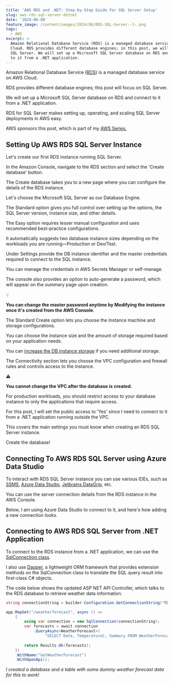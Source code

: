 ```yaml
---
title: 'AWS RDS and .NET: Step-by-Step Guide for SQL Server Setup'
slug: aws-rds-sql-server-dotnet
date: '2024-08-08'
feature_image: /content/images/2024/08/RDS-SQL-Server--1-.png
tags:
  - AWS
excerpt: >-
  Amazon Relational Database Service (RDS) is a managed database service on AWS
  Cloud. RDS provides different database engines; in this post, we will focus on
  SQL Server. We will set up a Microsoft SQL Server database on RDS and connect
  to it from a .NET application.
---
```

Amazon Relational Database Service ([RDS](https://aws.amazon.com/rds/)) is a managed database service on AWS Cloud.

RDS provides different database engines; this post will focus on SQL Server.

We will set up a Microsoft SQL Server database on RDS and connect to it from a .NET application.

<EmbedCard src="https://www.youtube.com/embed/GDPenK6EJco?feature=oembed" title="AWS RDS For SQL Server | Amazon | SQL For Developers" />

RDS for SQL Server makes setting up, operating, and scaling SQL Server deployments in AWS easy.

AWS sponsors this post, which is part of my [AWS Series.](/blog/tag/aws/)

## Setting Up AWS RDS SQL Server Instance

Let's create our first RDS instance running SQL Server.

In the Amazon Console, navigate to the RDS section and select the 'Create database' button.

<ImageCard src="/content/images/2024/08/image.png" alt="Create a database from AWS Console under the RDS" caption="Create a database from AWS Console under the RDS" />

The Create database takes you to a new page where you can configure the details of the RDS instance.

Let's choose the Microsoft SQL Server as our Database Engine.

<ImageCard src="/content/images/2024/08/image-2.png" alt="" />

The Standard option gives you full control over setting up the options, the SQL Server version, instance size, and other details.

The Easy option requires lesser manual configuration and uses recommended best-practice configurations.

It automatically suggests two database instance sizes depending on the workloads you are running—Production or Dev/Test.

<ImageCard src="/content/images/2024/08/image-3.png" alt="" />

Under Settings provide the DB instance identifier and the master credentials required to connect to the SQL instance.

<ImageCard src="/content/images/2024/08/image-4.png" alt="AWS RDS SQL Server Settings and master credentials." caption="AWS RDS SQL Server Settings and master credentials." />

You can manage the credentials in AWS Secrets Manager or self-manage.

The console also provides an option to auto-generate a password, which will appear on the summary page upon creation.

💡

__You can change the master password anytime by Modifying the instance once it's created from the AWS Console.__

The Standard Create option lets you choose the Instance machine and storage configurations.

<ImageCard src="/content/images/2024/08/image-5.png" alt="" />

You can choose the instance size and the amount of storage required based on your application needs.

You can [increase the DB instance storage](https://docs.aws.amazon.com/AmazonRDS/latest/UserGuide/USER_PIOPS.StorageTypes.html#USER_PIOPS.ModifyingExisting) if you need additional storage.

The Connectivity section lets you choose the VPC configuration and firewall rules and controls access to the instance.

<ImageCard src="/content/images/2024/08/image-6.png" alt="" />

⚠️

__You cannot change the VPC after the database is created.__

For production workloads, you should restrict access to your database instance to only the applications that require access.

For this post, I will set the public access to 'Yes' since I need to connect to it from a .NET application running outside the VPC.

<ImageCard src="/content/images/2024/08/image-7.png" alt="Public access to RDS SQL Server instance assigns a public IP address to the database." caption="Public access to RDS SQL Server instance assigns a public IP address to the database." />

This covers the main settings you must know when creating an RDS SQL Server instance.

Create the database!

<ImageCard src="/content/images/2024/08/image-8.png" alt="RDS SQL Server database" caption="RDS SQL Server database" />

## Connecting To AWS RDS SQL Server using Azure Data Studio

To interact with RDS SQL Server instance you can use various IDEs, such as [SSMS](https://learn.microsoft.com/en-us/sql/ssms/download-sql-server-management-studio-ssms?view=sql-server-ver16), [Azure Data Studio](https://azure.microsoft.com/en-au/products/data-studio), [Jetbrains DataGrip](https://www.jetbrains.com/datagrip/), etc.

You can use the server connection details from the RDS instance in the AWS Console.

<ImageCard src="/content/images/2024/08/image-10-1.png" alt="RDS SQL Server Instance details in AWS Console." caption="RDS SQL Server Instance details in AWS Console." />

Below, I am using Azure Data Studio to connect to it, and here's how adding a new connection looks.

<ImageCard src="/content/images/2024/08/image-9.png" alt="Azure Data Studio connect to RDS SQL Server" caption="Azure Data Studio connect to RDS SQL Server" />

## Connecting to AWS RDS SQL Server from .NET Application

To connect to the RDS instance from a .NET application, we can use the [SqlConnection class](https://learn.microsoft.com/en-us/dotnet/api/system.data.sqlclient.sqlconnection?view=netframework-4.8.1).

I also use [Dapper](https://www.learndapper.com/), a lightweight ORM framework that provides extension methods on the SqlConnection class to translate the SQL query result into first-class C# objects.

The code below shows the updated ASP NET API Controller, which talks to the RDS database to retrieve weather data information.

```csharp
string connectionString = builder.Configuration.GetConnectionString("RDSConnectionString");

app.MapGet("/weatherforecast", async () =>
    {
        using var connection = new SqlConnection(connectionString);
        var forecasts = await connection
            .QueryAsync<WeatherForecast>(
                 "SELECT Date, TemperatureC, Summary FROM WeatherForecasts");
        
        return Results.Ok(forecasts);
    })
    .WithName("GetWeatherForecast")
    .WithOpenApi();
```

_I created a database and a table with some dummy weather forecast data for this to work!_
